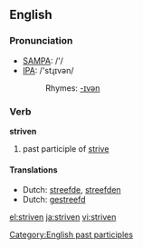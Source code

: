 ==English==

===Pronunciation===
* [[w:SAMPA|SAMPA]]: /'/
* [[w:IPA|IPA]]: /'stɻɪvən/
*: Rhymes: [[Rhymes:English:-ɪvən|-ɪvən]]

===Verb===
'''striven'''
# past participle of [[strive]]

====Translations====

* Dutch: [[streefde]], [[streefden]]
* Dutch: [[gestreefd]]

[[Category:English past participles]]

[[el:striven]]
[[ja:striven]]
[[vi:striven]]
